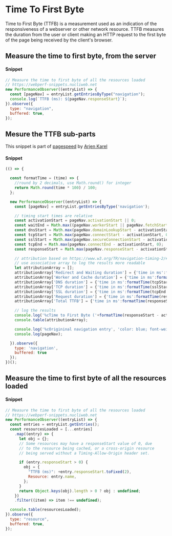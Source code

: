 # Time To First Byte


Time to First Byte (TTFB) is a measurement used as an indication of the responsiveness of a webserver or other network resource. 
TTFB measures the duration from the user or client making an HTTP request to the first byte of the page being received by the client's browser. 

## Measure the time to first byte, from the server 

#### Snippet

```js copy
// Measure the time to first byte of all the resources loaded
// https://webperf-snippets.nucliweb.net
new PerformanceObserver((entryList) => {
  const [pageNav] = entryList.getEntriesByType("navigation");
  console.log(`TTFB (ms): ${pageNav.responseStart}`);
}).observe({
  type: "navigation",
  buffered: true,
});
```

## Mesure the TTFB sub-parts 

This snippet is part of [pagespeed](https://github.com/corewebvitals/pagespeed) by [Arjen Karel](https://www.linkedin.com/in/arjenkarel/)

#### Snippet

```js copy
(() => {

  const formatTime = (time) => {
    //round by 2 decimals, use Math.round() for integer
    return Math.round(time * 100) / 100;
  };

  new PerformanceObserver((entryList) => {
    const [pageNav] = entryList.getEntriesByType('navigation');

    // timing start times are relative
    const activationStart = pageNav.activationStart || 0;
    const waitEnd = Math.max((pageNav.workerStart || pageNav.fetchStart) - activationStart, 0);
    const dnsStart = Math.max(pageNav.domainLookupStart - activationStart, 0);
    const tcpStart = Math.max(pageNav.connectStart - activationStart, 0);
    const sslStart = Math.max(pageNav.secureConnectionStart - activationStart, 0);
    const tcpEnd = Math.max(pageNav.connectEnd - activationStart, 0);
    const responseStart = Math.max(pageNav.responseStart - activationStart, 0);

    // attribution based on https://www.w3.org/TR/navigation-timing-2/#processing-model
    // use associative array to log the results more readable
    let attributionArray = [];
    attributionArray['Redirect and Waiting duration'] = {'time in ms':formatTime(waitEnd)};
    attributionArray['Worker and Cache duration'] = {'time in ms':formatTime(dnsStart - waitEnd)};
    attributionArray['DNS duration'] = {'time in ms':formatTime(tcpStart - dnsStart)};
    attributionArray['TCP duration'] = {'time in ms':formatTime(sslStart - tcpStart)};
    attributionArray['SSL duration'] = {'time in ms':formatTime(tcpEnd - sslStart)};
    attributionArray['Request duration'] = {'time in ms':formatTime(responseStart - tcpEnd)};
    attributionArray['Total TTFB'] = {'time in ms':formatTime(responseStart)};

    // log the results
    console.log('%cTime to First Byte ('+formatTime(responseStart - activationStart)+'ms)', 'color: blue; font-weight: bold;');
    console.table(attributionArray);

    console.log('%cOrigininal navigation entry', 'color: blue; font-weight: bold;');
    console.log(pageNav);

  }).observe({
    type: 'navigation',
    buffered: true
  });
})();
```

## Measure the time to first byte of all the resources loaded

#### Snippet

```js copy
// Measure the time to first byte of all the resources loaded
// https://webperf-snippets.nucliweb.net
new PerformanceObserver((entryList) => {
  const entries = entryList.getEntries();
  const resourcesLoaded = [...entries]
    .map((entry) => {
      let obj = {};
      // Some resources may have a responseStart value of 0, due
      // to the resource being cached, or a cross-origin resource
      // being served without a Timing-Allow-Origin header set.

      if (entry.responseStart > 0) {
        obj = {
          "TTFB (ms)": +entry.responseStart.toFixed(2),
          Resource: entry.name,
        };
      }
      return Object.keys(obj).length > 0 ? obj : undefined;
    })
    .filter((item) => item !== undefined);

  console.table(resourcesLoaded);
}).observe({
  type: "resource",
  buffered: true,
});
```
